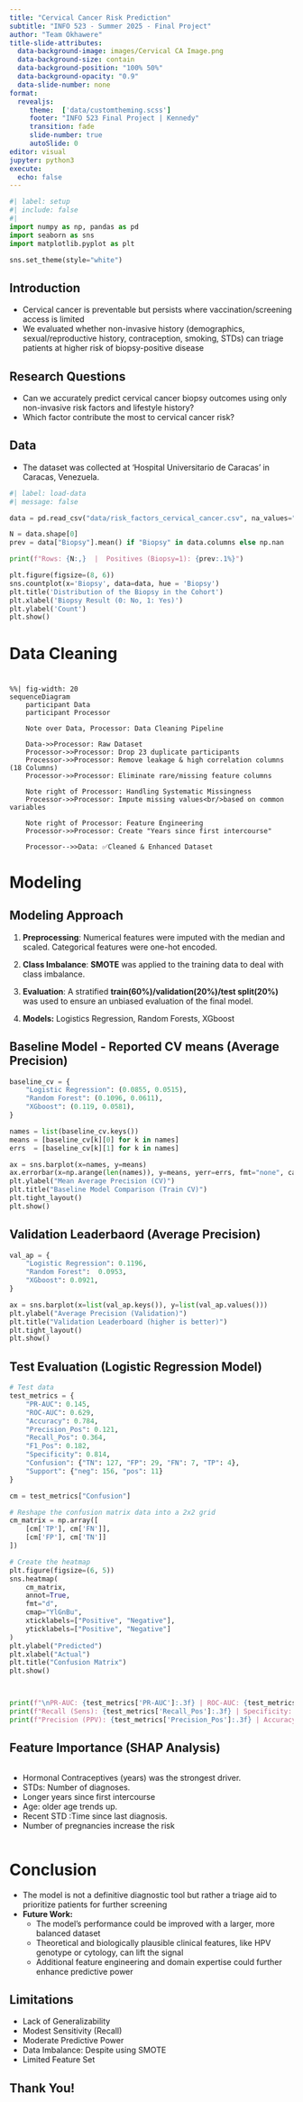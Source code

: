 ```yaml
---
title: "Cervical Cancer Risk Prediction"
subtitle: "INFO 523 - Summer 2025 - Final Project"
author: "Team Okhawere"
title-slide-attributes:
  data-background-image: images/Cervical CA Image.png
  data-background-size: contain
  data-background-position: "100% 50%"
  data-background-opacity: "0.9"
  data-slide-number: none
format:
  revealjs: 
     theme:  ['data/customtheming.scss']
     footer: "INFO 523 Final Project | Kennedy"
     transition: fade
     slide-number: true
     autoSlide: 0
editor: visual
jupyter: python3
execute:
  echo: false
---
```


```python
#| label: setup
#| include: false
#| 
import numpy as np, pandas as pd
import seaborn as sns
import matplotlib.pyplot as plt

sns.set_theme(style="white")
```

## Introduction

-   Cervical cancer is preventable but persists where vaccination/screening access is limited
-   We evaluated whether non-invasive history (demographics, sexual/reproductive history, contraception, smoking, STDs) can triage patients at higher risk of biopsy-positive disease

## Research Questions

-   Can we accurately predict cervical cancer biopsy outcomes using only non-invasive risk factors and lifestyle history?
-   Which factor contribute the most to cervical cancer risk?

## Data

-   The dataset was collected at 'Hospital Universitario de Caracas' in Caracas, Venezuela.

```python
#| label: load-data
#| message: false

data = pd.read_csv("data/risk_factors_cervical_cancer.csv", na_values="?")

N = data.shape[0]
prev = data["Biopsy"].mean() if "Biopsy" in data.columns else np.nan

print(f"Rows: {N:,}  |  Positives (Biopsy=1): {prev:.1%}")

plt.figure(figsize=(8, 6))
sns.countplot(x='Biopsy', data=data, hue = 'Biopsy')
plt.title('Distribution of the Biopsy in the Cohort')
plt.xlabel('Biopsy Result (0: No, 1: Yes)')
plt.ylabel('Count')
plt.show()

```

# Data Cleaning

#
```mermaid
%%| fig-width: 20
sequenceDiagram
    participant Data
    participant Processor

    Note over Data, Processor: Data Cleaning Pipeline
    
    Data->>Processor: Raw Dataset
    Processor->>Processor: Drop 23 duplicate participants
    Processor->>Processor: Remove leakage & high correlation columns (18 Columns)
    Processor->>Processor: Eliminate rare/missing feature columns 
    
    Note right of Processor: Handling Systematic Missingness
    Processor->>Processor: Impute missing values<br/>based on common variables
    
    Note right of Processor: Feature Engineering
    Processor->>Processor: Create "Years since first intercourse"
    
    Processor-->>Data: ✅Cleaned & Enhanced Dataset

```


# Modeling

## Modeling Approach

1.  **Preprocessing**: Numerical features were imputed with the median and scaled. Categorical features were one-hot encoded.

2.  **Class Imbalance**: **SMOTE** was applied to the training data to deal with class imbalance.

3.  **Evaluation**: A stratified **train(60%)/validation(20%)/test split(20%)** was used to ensure an unbiased evaluation of the final model.

4.  **Models:** Logistics Regression, Random Forests, XGboost

## Baseline Model - Reported CV means (Average Precision)

```python

baseline_cv = {
    "Logistic Regression": (0.0855, 0.0515),
    "Random Forest": (0.1096, 0.0611),
    "XGboost": (0.119, 0.0581),
}

names = list(baseline_cv.keys())
means = [baseline_cv[k][0] for k in names]
errs  = [baseline_cv[k][1] for k in names]

ax = sns.barplot(x=names, y=means)
ax.errorbar(x=np.arange(len(names)), y=means, yerr=errs, fmt="none", capsize=4, color="black")
plt.ylabel("Mean Average Precision (CV)")
plt.title("Baseline Model Comparison (Train CV)")
plt.tight_layout()
plt.show()
```

## Validation Leaderbaord (Average Precision)

```python

val_ap = {
    "Logistic Regression": 0.1196,
    "Random Forest":  0.0953,
    "XGboost": 0.0921,
}

ax = sns.barplot(x=list(val_ap.keys()), y=list(val_ap.values()))
plt.ylabel("Average Precision (Validation)")
plt.title("Validation Leaderboard (higher is better)") 
plt.tight_layout()
plt.show()

```

## Test Evaluation (Logistic Regression Model)

```python
# Test data
test_metrics = {
    "PR-AUC": 0.145,
    "ROC-AUC": 0.629,
    "Accuracy": 0.784,
    "Precision_Pos": 0.121,
    "Recall_Pos": 0.364,
    "F1_Pos": 0.182,
    "Specificity": 0.814,
    "Confusion": {"TN": 127, "FP": 29, "FN": 7, "TP": 4},
    "Support": {"neg": 156, "pos": 11}
}

cm = test_metrics["Confusion"]

# Reshape the confusion matrix data into a 2x2 grid
cm_matrix = np.array([
    [cm['TP'], cm['FN']],
    [cm['FP'], cm['TN']]
])

# Create the heatmap
plt.figure(figsize=(6, 5))
sns.heatmap(
    cm_matrix, 
    annot=True, 
    fmt="d", 
    cmap="YlGnBu",
    xticklabels=["Positive", "Negative"],
    yticklabels=["Positive", "Negative"]
)
plt.ylabel("Predicted")
plt.xlabel("Actual")
plt.title("Confusion Matrix")
plt.show()



print(f"\nPR-AUC: {test_metrics['PR-AUC']:.3f} | ROC-AUC: {test_metrics['ROC-AUC']:.3f}")
print(f"Recall (Sens): {test_metrics['Recall_Pos']:.3f} | Specificity: {test_metrics['Specificity']:.3f}")
print(f"Precision (PPV): {test_metrics['Precision_Pos']:.3f} | Accuracy: {test_metrics['Accuracy']:.3f}")
```

## Feature Importance (SHAP Analysis)

:::: columns
::: {.column width="60%"}
-   Hormonal Contraceptives (years) was the strongest driver.
-   STDs: Number of diagnoses.
-   Longer years since first intercourse
-   Age: older age trends up.
-   Recent STD :Time since last diagnosis.
-   Number of pregnancies increase the risk
:::
::::

# Conclusion

-   The model is not a definitive diagnostic tool but rather a triage aid to prioritize patients for further screening
-   **Future Work:**
    -   The model's performance could be improved with a larger, more balanced dataset
    -   Theoretical and biologically plausible clinical features, like HPV genotype or cytology, can lift the signal
    -   Additional feature engineering and domain expertise could further enhance predictive power

## Limitations

-   Lack of Generalizability
-   Modest Sensitivity (Recall)
-   Moderate Predictive Power
-   Data Imbalance: Despite using SMOTE
-   Limited Feature Set

## Thank You!